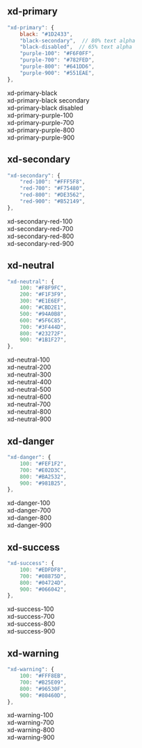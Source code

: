 
<Meta title="Classes/Colors" />

## xd-primary

```js
"xd-primary": {
    black: "#1D2433",
    "black-secondary",  // 80% text alpha
    "black-disabled",  // 65% text alpha
    "purple-100": "#F6F0FF",
    "purple-700": "#782FED",
    "purple-800": "#641DD6",
    "purple-900": "#551EAE",
},
```

<Canvas>
  <Story name="xd-primary">
    <section className="grid grid-cols-3 h-20">
      <div className="relative bg-xd-primary-black group pointer-events-auto">
        <span className="text-center text-white transition-all absolute top-1/2 left-1/2 -translate-y-1/2 -translate-x-1/2 opacity-30 group-hover:opacity-100 text-xs">
          xd-primary-black
        </span>
      </div>
      <div className="relative bg-xd-primary-black/80 group pointer-events-auto">
        <span className="text-center text-white transition-all absolute top-1/2 left-1/2 -translate-y-1/2 -translate-x-1/2 opacity-30 group-hover:opacity-100 text-xs">
          xd-primary-black secondary
        </span>
      </div>
      <div className="relative bg-xd-primary-black/[.65] group pointer-events-auto">
        <span className="text-center text-white transition-all absolute top-1/2 left-1/2 -translate-y-1/2 -translate-x-1/2 opacity-30 group-hover:opacity-100 text-xs">
          xd-primary-black disabled
        </span>
      </div>
    </section>
    <section className="grid grid-cols-4 h-20">
      <div className="relative bg-xd-primary-purple-100 group pointer-events-auto">
        <span className="text-center transition-all absolute top-1/2 left-1/2 -translate-y-1/2 -translate-x-1/2 opacity-30 group-hover:opacity-100 text-xs">
          xd-primary-purple-100
        </span>
      </div>
      <div className="relative bg-xd-primary-purple-700 group pointer-events-auto">
        <span className="text-center text-white transition-all absolute top-1/2 left-1/2 -translate-y-1/2 -translate-x-1/2 opacity-30 group-hover:opacity-100 text-xs">
          xd-primary-purple-700
        </span>
      </div>
      <div className="relative bg-xd-primary-purple-800 group pointer-events-auto">
        <span className="text-center text-white transition-all absolute top-1/2 left-1/2 -translate-y-1/2 -translate-x-1/2 opacity-30 group-hover:opacity-100 text-xs">
          xd-primary-purple-800
        </span>
      </div>
      <div className="relative bg-xd-primary-purple-900 group pointer-events-auto">
        <span className="text-center text-white transition-all absolute top-1/2 left-1/2 -translate-y-1/2 -translate-x-1/2 opacity-30 group-hover:opacity-100 text-xs">
          xd-primary-purple-900
        </span>
      </div>
    </section>
  </Story>
</Canvas>

## xd-secondary

```js
"xd-secondary": {
    "red-100": "#FFF5F8",
    "red-700": "#F75480",
    "red-800": "#DE3562",
    "red-900": "#B52149",
},
```

<Canvas>
  <Story name="xd-secondary">
    <section className="grid grid-cols-4 h-20">
      <div className="relative bg-xd-secondary-red-100 group pointer-events-auto">
        <span className="text-center transition-all absolute top-1/2 left-1/2 -translate-y-1/2 -translate-x-1/2 opacity-30 group-hover:opacity-100 text-xs">
          xd-secondary-red-100
        </span>
      </div>
      <div className="relative bg-xd-secondary-red-700 group pointer-events-auto">
        <span className="text-center text-white transition-all absolute top-1/2 left-1/2 -translate-y-1/2 -translate-x-1/2 opacity-30 group-hover:opacity-100 text-xs">
          xd-secondary-red-700
        </span>
      </div>
      <div className="relative bg-xd-secondary-red-800 group pointer-events-auto">
        <span className="text-center text-white transition-all absolute top-1/2 left-1/2 -translate-y-1/2 -translate-x-1/2 opacity-30 group-hover:opacity-100 text-xs">
          xd-secondary-red-800
        </span>
      </div>
      <div className="relative bg-xd-secondary-red-900 group pointer-events-auto">
        <span className="text-center text-white transition-all absolute top-1/2 left-1/2 -translate-y-1/2 -translate-x-1/2 opacity-30 group-hover:opacity-100 text-xs">
          xd-secondary-red-900
        </span>
      </div>
    </section>
  </Story>
</Canvas>

## xd-neutral

```js
"xd-neutral": {
    100: "#F8F9FC",
    200: "#F1F3F9",
    300: "#E1E6EF",
    400: "#CBD2E1",
    500: "#94A0B8",
    600: "#5F6C85",
    700: "#3F444D",
    800: "#23272F",
    900: "#1B1F27",
},
```

<Canvas>
  <Story name="xd-neutral">
    <main className="grid grid-cols-9 h-20">
      <div className="relative bg-xd-neutral-100 group pointer-events-auto">
        <span className="text-center transition-all absolute top-1/2 left-1/2 -translate-y-1/2 -translate-x-1/2 opacity-30 group-hover:opacity-100 text-xs">
          xd-neutral-100
        </span>
      </div>
      <div className="relative bg-xd-neutral-200 group pointer-events-auto">
        <span className="text-center transition-all absolute top-1/2 left-1/2 -translate-y-1/2 -translate-x-1/2 opacity-30 group-hover:opacity-100 text-xs">
          xd-neutral-200
        </span>
      </div>
      <div className="relative bg-xd-neutral-300 group pointer-events-auto">
        <span className="text-center transition-all absolute top-1/2 left-1/2 -translate-y-1/2 -translate-x-1/2 opacity-30 group-hover:opacity-100 text-xs">
          xd-neutral-300
        </span>
      </div>
      <div className="relative bg-xd-neutral-400 group pointer-events-auto">
        <span className="text-white text-center transition-all absolute top-1/2 left-1/2 -translate-y-1/2 -translate-x-1/2 opacity-30 group-hover:opacity-100 text-xs">
          xd-neutral-400
        </span>
      </div>
      <div className="relative bg-xd-neutral-500 group pointer-events-auto">
        <span className="text-white text-center transition-all absolute top-1/2 left-1/2 -translate-y-1/2 -translate-x-1/2 opacity-30 group-hover:opacity-100 text-xs">
          xd-neutral-500
        </span>
      </div>
      <div className="relative bg-xd-neutral-600 group pointer-events-auto">
        <span className="text-white text-center transition-all absolute top-1/2 left-1/2 -translate-y-1/2 -translate-x-1/2 opacity-30 group-hover:opacity-100 text-xs">
          xd-neutral-600
        </span>
      </div>
      <div className="relative bg-xd-neutral-700 group pointer-events-auto">
        <span className="text-white text-center transition-all absolute top-1/2 left-1/2 -translate-y-1/2 -translate-x-1/2 opacity-30 group-hover:opacity-100 text-xs">
          xd-neutral-700
        </span>
      </div>
      <div className="relative bg-xd-neutral-800 group pointer-events-auto">
        <span className="text-white text-center transition-all absolute top-1/2 left-1/2 -translate-y-1/2 -translate-x-1/2 opacity-30 group-hover:opacity-100 text-xs">
          xd-neutral-800
        </span>
      </div>
      <div className="relative bg-xd-neutral-900 group pointer-events-auto">
        <span className="text-white text-center transition-all absolute top-1/2 left-1/2 -translate-y-1/2 -translate-x-1/2 opacity-30 group-hover:opacity-100 text-xs">
          xd-neutral-900
        </span>
      </div>
    </main>
  </Story>
</Canvas>

## xd-danger

```js
"xd-danger": {
    100: "#FEF1F2",
    700: "#E02D3C",
    800: "#BA2532",
    900: "#981B25",
},
```

<Canvas>
  <Story name="xd-danger">
    <section className="grid grid-cols-4 h-20">
      <div className="relative bg-xd-danger-100 group pointer-events-auto">
        <span className="text-center transition-all absolute top-1/2 left-1/2 -translate-y-1/2 -translate-x-1/2 opacity-30 group-hover:opacity-100 text-xs">
          xd-danger-100
        </span>
      </div>
      <div className="relative bg-xd-danger-700 group pointer-events-auto">
        <span className="text-center text-white transition-all absolute top-1/2 left-1/2 -translate-y-1/2 -translate-x-1/2 opacity-30 group-hover:opacity-100 text-xs">
          xd-danger-700
        </span>
      </div>
      <div className="relative bg-xd-danger-800 group pointer-events-auto">
        <span className="text-center text-white transition-all absolute top-1/2 left-1/2 -translate-y-1/2 -translate-x-1/2 opacity-30 group-hover:opacity-100 text-xs">
          xd-danger-800
        </span>
      </div>
      <div className="relative bg-xd-danger-900 group pointer-events-auto">
        <span className="text-center text-white transition-all absolute top-1/2 left-1/2 -translate-y-1/2 -translate-x-1/2 opacity-30 group-hover:opacity-100 text-xs">
          xd-danger-900
        </span>
      </div>
    </section>
  </Story>
</Canvas>

## xd-success

```js
"xd-success": {
    100: "#EDFDF8",
    700: "#08875D",
    800: "#04724D",
    900: "#066042",
},
```

<Canvas>
  <Story name="xd-success">
    <section className="grid grid-cols-4 h-20">
      <div className="relative bg-xd-success-100 group pointer-events-auto">
        <span className="text-center transition-all absolute top-1/2 left-1/2 -translate-y-1/2 -translate-x-1/2 opacity-30 group-hover:opacity-100 text-xs">
          xd-success-100
        </span>
      </div>
      <div className="relative bg-xd-success-700 group pointer-events-auto">
        <span className="text-center text-white transition-all absolute top-1/2 left-1/2 -translate-y-1/2 -translate-x-1/2 opacity-30 group-hover:opacity-100 text-xs">
          xd-success-700
        </span>
      </div>
      <div className="relative bg-xd-success-800 group pointer-events-auto">
        <span className="text-center text-white transition-all absolute top-1/2 left-1/2 -translate-y-1/2 -translate-x-1/2 opacity-30 group-hover:opacity-100 text-xs">
          xd-success-800
        </span>
      </div>
      <div className="relative bg-xd-success-900 group pointer-events-auto">
        <span className="text-center text-white transition-all absolute top-1/2 left-1/2 -translate-y-1/2 -translate-x-1/2 opacity-30 group-hover:opacity-100 text-xs">
          xd-success-900
        </span>
      </div>
    </section>
  </Story>
</Canvas>

## xd-warning

```js
"xd-warning": {
    100: "#FFF8EB",
    700: "#B25E09",
    800: "#96530F",
    900: "#80460D",
},
```

<Canvas>
  <Story name="xd-warning">
    <section className="grid grid-cols-4 h-20">
      <div className="relative bg-xd-warning-100 group pointer-events-auto">
        <span className="text-center transition-all absolute top-1/2 left-1/2 -translate-y-1/2 -translate-x-1/2 opacity-30 group-hover:opacity-100 text-xs">
          xd-warning-100
        </span>
      </div>
      <div className="relative bg-xd-warning-700 group pointer-events-auto">
        <span className="text-center text-white transition-all absolute top-1/2 left-1/2 -translate-y-1/2 -translate-x-1/2 opacity-30 group-hover:opacity-100 text-xs">
          xd-warning-700
        </span>
      </div>
      <div className="relative bg-xd-warning-800 group pointer-events-auto">
        <span className="text-center text-white transition-all absolute top-1/2 left-1/2 -translate-y-1/2 -translate-x-1/2 opacity-30 group-hover:opacity-100 text-xs">
          xd-warning-800
        </span>
      </div>
      <div className="relative bg-xd-warning-900 group pointer-events-auto">
        <span className="text-center text-white transition-all absolute top-1/2 left-1/2 -translate-y-1/2 -translate-x-1/2 opacity-30 group-hover:opacity-100 text-xs">
          xd-warning-900
        </span>
      </div>
    </section>
  </Story>
</Canvas>
